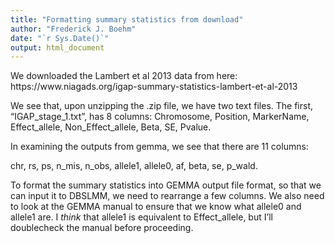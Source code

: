 ```yaml
---
title: "Formatting summary statistics from download"
author: "Frederick J. Boehm"
date: "`r Sys.Date()`"
output: html_document
---
```


We downloaded the Lambert et al 2013 data from here: https://www.niagads.org/igap-summary-statistics-lambert-et-al-2013

We see that, upon unzipping the .zip file, we have two text files. The first, "IGAP_stage_1.txt", has 8 columns: Chromosome, Position, MarkerName, Effect_allele, Non_Effect_allele, Beta, SE, Pvalue.

In examining the outputs from gemma, we see that there are 11 columns: 

chr, rs, ps, n_mis, n_obs, allele1, allele0, af, beta, se, p_wald.

To format the summary statistics into GEMMA output file format, so that we can input it to DBSLMM, we need to rearrange a few columns. We also need to look at the GEMMA manual to ensure that we know what allele0 and allele1 are. I *think* that allele1 is equivalent to Effect_allele, but I'll doublecheck the manual before proceeding.









